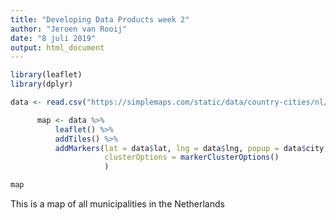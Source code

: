 ---
title: "Developing Data Products week 2"
author: "Jeroen van Rooij"
date: "8 juli 2019"
output: html_document
---

```{r setup, echo = FALSE}
library(leaflet)
library(dplyr)
```

```{r, echo = FALSE}

data <- read.csv("https://simplemaps.com/static/data/country-cities/nl/nl.csv")

```

```{r pressure, echo=FALSE}
      map <- data %>% 
          leaflet() %>% 
          addTiles() %>% 
          addMarkers(lat = data$lat, lng = data$lng, popup = data$city , 
                     clusterOptions = markerClusterOptions()
                     )
```

```{r, echo = FALSE}
map

```

This is a map of all municipalities in the Netherlands 